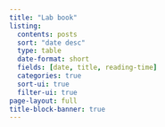 ```yaml
---
title: "Lab book"
listing:
  contents: posts
  sort: "date desc"
  type: table
  date-format: short
  fields: [date, title, reading-time]
  categories: true
  sort-ui: true
  filter-ui: true
page-layout: full
title-block-banner: true
---
```

